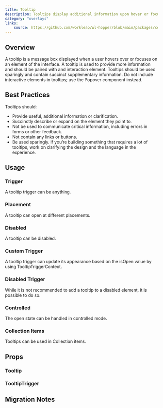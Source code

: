 ```yaml
---
title: Tooltip
description: Tooltips display additional information upon hover or focus that is contextual, helpful, and nonessential while providing the ability to communicate and give clarity to a user.
category: "overlays"
links:
    source: https://github.com/workleap/wl-hopper/blob/main/packages/components/src/tooltip/src/Tooltip.tsx
---
```


<Example src="tooltip/docs/preview" isOpen />

## Overview

A tooltip is a message box displayed when a user hovers over or focuses on an element of the interface. A tooltip is used to provide more information and should be paired with and interaction element. Tooltips should be used sparingly and contain succinct supplementary information. Do not include interactive elements in tooltips; use the Popover component instead.

## Best Practices

Tooltips should:

- Provide useful, additional information or clarification.
- Succinctly describe or expand on the element they point to.
- Not be used to communicate critical information, including errors in forms or other feedback.
- Not contain any links or buttons.
- Be used sparingly. If you’re building something that requires a lot of tooltips, work on clarifying the design and the language in the experience.

## Usage

### Trigger

A tooltip trigger can be anything.

<Example src="tooltip/docs/trigger" />

### Placement

A tooltip can open at different placements.

<Example src="tooltip/docs/placement" />

### Disabled

A tooltip can be disabled.

<Example src="tooltip/docs/disabled" />

### Custom Trigger

A tooltip trigger can update its appearance based on the isOpen value by using TooltipTriggerContext.

<Example src="tooltip/docs/custom-trigger" />

### Disabled Trigger

While it is not recommended to add a tooltip to a disabled element, it is possible to do so.

<Example src="tooltip/docs/disabled-trigger" />

### Controlled

The open state can be handled in controlled mode.

<Example src="tooltip/docs/controlled" />

### Collection Items

Tooltips can be used in Collection items.

<Example src="tooltip/docs/groups" />

## Props

### Tooltip

<PropTable component="Tooltip" />

### TooltipTrigger

<PropTable component="TooltipTrigger" />

## Migration Notes

<MigrateGuide src="tooltip/docs/migration-notes" />
